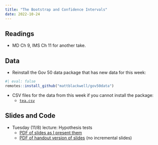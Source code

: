 ```yaml
---
title: "The Bootstrap and Confidence Intervals"
date: 2022-10-24
---
```



## Readings 

- MD Ch 9, IMS Ch 11 for another take. 



## Data

- Reinstall the Gov 50 data package that has new data for this week:
```r
#| eval: false
remotes::install_github("mattblackwell/gov50data")
```

- CSV files for the data from this week if you cannot install the package:
  - [`tea.csv`](/files/data/tea.csv)

## Slides and Code

- Tuesday (11/8) lecture: Hypothesis tests
  - [PDF of slides as I present them](/slides/20_hyp_tests.pdf)
  - [PDF of handout version of slides](/slides/20_hyp_tests_handout.pdf) (no incremental slides)
